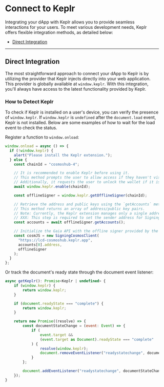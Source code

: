 
# Connect to Keplr

Integrating your dApp with Keplr allows you to provide seamless interactions for your users. To meet various development needs, Keplr offers flexible integration methods, as detailed below:

- [Direct Integration](#direct-integration)

---

## Direct Integration

The most straightforward approach to connect your dApp to Keplr is by utilizing the provider that Keplr injects directly into your web application. This provider is globally available at `window.keplr`. With this integration, you'll always have access to the latest functionality provided by Keplr.

### How to Detect Keplr

To check if Keplr is installed on a user's device, you can verify the presence of `window.keplr`. If `window.keplr` is `undefined` after the `document.load` event, Keplr is not installed. Below are some examples of how to wait for the load event to check the status.

Register a function to `window.onload`:

```javascript
window.onload = async () => {
  if (!window.keplr) {
    alert("Please install the Keplr extension.");
  } else {
    const chainId = "cosmoshub-4";

    // It is recommended to enable Keplr before using it.
    // This method prompts the user to allow access if they haven't visited this website before.
    // Additionally, it requests the user to unlock the wallet if it is locked.
    await window.keplr.enable(chainId);

    const offlineSigner = window.keplr.getOfflineSigner(chainId);

    // Retrieve the address and public keys using the `getAccounts` method.
    // This method returns an array of address/public key pairs.
    // Note: Currently, the Keplr extension manages only a single address/public key pair.
    // XXX: This step is required to set the sender address for SigningCosmosClient.
    const accounts = await offlineSigner.getAccounts();

    // Initialize the Gaia API with the offline signer provided by the Keplr extension.
    const cosmJS = new SigningCosmosClient(
      "https://lcd-cosmoshub.keplr.app",
      accounts[0].address,
      offlineSigner
    );
  }
};
```

Or track the document's ready state through the document event listener:

```javascript
async getKeplr(): Promise<Keplr | undefined> {
    if (window.keplr) {
        return window.keplr;
    }

    if (document.readyState === "complete") {
        return window.keplr;
    }

    return new Promise((resolve) => {
        const documentStateChange = (event: Event) => {
            if (
                event.target &&
                (event.target as Document).readyState === "complete"
            ) {
                resolve(window.keplr);
                document.removeEventListener("readystatechange", documentStateChange);
            }
        };

        document.addEventListener("readystatechange", documentStateChange);
    });
}
```
